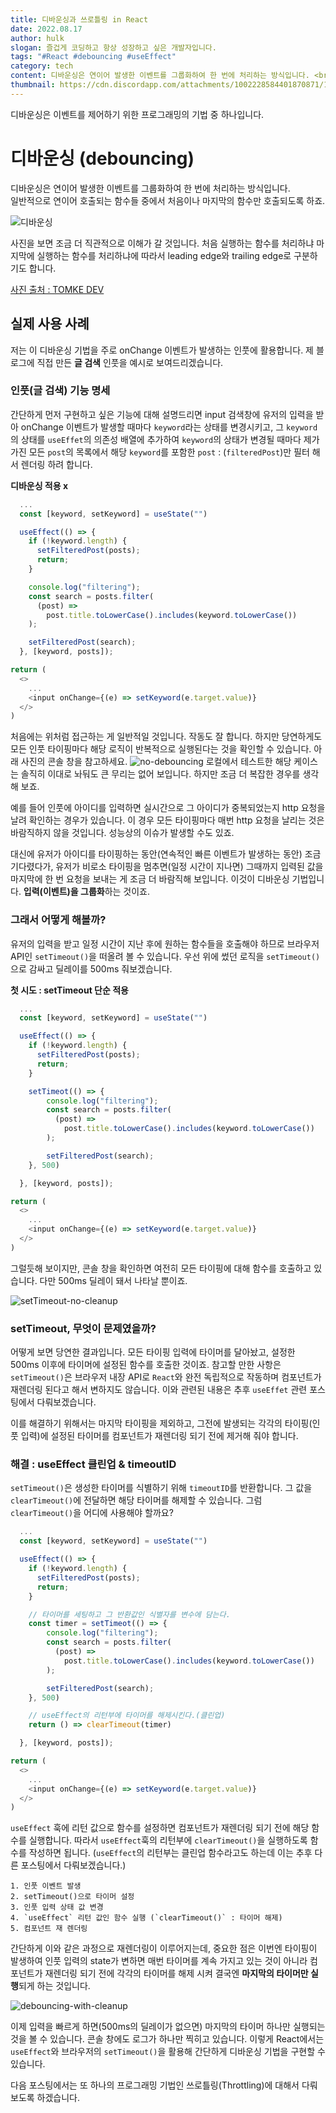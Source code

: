 ```yaml
---
title: 디바운싱과 쓰로틀링 in React
date: 2022.08.17
author: hulk
slogan: 즐겁게 코딩하고 항상 성장하고 싶은 개발자입니다.
tags: "#React #debouncing #useEffect"
category: tech
content: 디바운싱은 연이어 발생한 이벤트를 그룹화하여 한 번에 처리하는 방식입니다. <br />일반적으로 연이어 호출되는 함수들 중에서 처음이나 마지막의 함수만 호출되도록 하죠. 쓰로틀링
thumbnail: https://cdn.discordapp.com/attachments/1002228584401870871/1010104389148622918/Debouncing_in_React.png
---
```


디바운싱은 이벤트를 제어하기 위한 프로그래밍의 기법 중 하나입니다.

# 디바운싱 (debouncing)

디바운싱은 연이어 발생한 이벤트를 그룹화하여 한 번에 처리하는 방식입니다. <br />일반적으로 연이어 호출되는 함수들 중에서 처음이나 마지막의 함수만 호출되도록 하죠.

![디바운싱](https://cdn.discordapp.com/attachments/1002228584401870871/1010071566123532328/9d0d5d9c795ac923.png)

사진을 보면 조금 더 직관적으로 이해가 갈 것입니다. 처음 실행하는 함수를 처리하냐 마지막에 실행하는 함수를 처리하냐에 따라서 leading edge와 trailing edge로 구분하기도 합니다.

[사진 출처 : TOMKE DEV](https://tomekdev.com/posts/throttle-vs-debounce-on-real-examples)

## 실제 사용 사례

저는 이 디바운싱 기법을 주로 onChange 이벤트가 발생하는 인풋에 활용합니다.
제 블로그에 직접 만든 **글 검색** 인풋을 예시로 보여드리겠습니다.

### 인풋(글 검색) 기능 명세

간단하게 먼저 구현하고 싶은 기능에 대해 설명드리면 input 검색창에 유저의 입력을 받아 onChange 이벤트가 발생할 때마다 `keyword`라는 상태를 변경시키고, 그 `keyword`의 상태를 `useEffet`의 의존성 배열에 추가하여 `keyword`의 상태가 변경될 때마다 제가 가진 모든 `post`의 목록에서 해당 `keyword`를 포함한 `post` : (`filteredPost`)만 필터 해서 렌더링 하려 합니다.

**디바운싱 적용 x**

```js
  ...
  const [keyword, setKeyword] = useState("")

  useEffect(() => {
    if (!keyword.length) {
      setFilteredPost(posts);
      return;
    }

    console.log("filtering");
    const search = posts.filter(
      (post) =>
        post.title.toLowerCase().includes(keyword.toLowerCase())
    );

    setFilteredPost(search);
  }, [keyword, posts]);

return (
  <>
    ...
    <input onChange={(e) => setKeyword(e.target.value)}
  </>
)
```

처음에는 위처럼 접근하는 게 일반적일 것입니다. 작동도 잘 합니다. 하지만 당연하게도 모든 인풋 타이핑마다 해당 로직이 반복적으로 실행된다는 것을 확인할 수 있습니다. 아래 사진의 콘솔 창을 참고하세요.
![no-debouncing](https://cdn.discordapp.com/attachments/1002228584401870871/1010083532309278730/no-debouncing.gif)
로컬에서 테스트한 해당 케이스는 솔직히 이대로 놔둬도 큰 무리는 없어 보입니다. 하지만 조금 더 복잡한 경우를 생각해 보죠.

예를 들어 인풋에 아이디를 입력하면 실시간으로 그 아이디가 중복되었는지 http 요청을 날려 확인하는 경우가 있습니다. 이 경우 모든 타이핑마다 매번 http 요청을 날리는 것은 바람직하지 않을 것입니다. 성능상의 이슈가 발생할 수도 있죠.

대신에 유저가 아이디를 타이핑하는 동안(연속적인 빠른 이벤트가 발생하는 동안) 조금 기다렸다가, 유저가 비로소 타이핑을 멈추면(일정 시간이 지나면) 그때까지 입력된 값을 마지막에 한 번 요청을 보내는 게 조금 더 바람직해 보입니다. 이것이 디바운싱 기법입니다. **입력(이벤트)을 그룹화**하는 것이죠.

### 그래서 어떻게 해볼까?

유저의 입력을 받고 일정 시간이 지난 후에 원하는 함수들을 호출해야 하므로 브라우저 API인 `setTimeout()`을 떠올려 볼 수 있습니다. 우선 위에 썼던 로직을 `setTimeout()`으로 감싸고 딜레이를 500ms 줘보겠습니다.

**첫 시도 : setTimeout 단순 적용**

```js
  ...
  const [keyword, setKeyword] = useState("")

  useEffect(() => {
    if (!keyword.length) {
      setFilteredPost(posts);
      return;
    }

    setTimeot(() => {
        console.log("filtering");
        const search = posts.filter(
          (post) =>
            post.title.toLowerCase().includes(keyword.toLowerCase())
        );

        setFilteredPost(search);
    }, 500)

  }, [keyword, posts]);

return (
  <>
    ...
    <input onChange={(e) => setKeyword(e.target.value)}
  </>
)
```

그럴듯해 보이지만, 콘솔 창을 확인하면 여전히 모든 타이핑에 대해 함수를 호출하고 있습니다. 다만 500ms 딜레이 돼서 나타날 뿐이죠.

![setTimeout-no-cleanup](https://cdn.discordapp.com/attachments/1002228584401870871/1010090230575014069/just-settimeout.gif)

### setTimeout, 무엇이 문제였을까?

어떻게 보면 당연한 결과입니다. 모든 타이핑 입력에 타이머를 달아놨고, 설정한 500ms 이후에 타이머에 설정된 함수를 호출한 것이죠. 참고할 만한 사항은 `setTimeout()`은 브라우저 내장 API로 `React`와 완전 독립적으로 작동하며 컴포넌트가 재렌더링 된다고 해서 변하지도 않습니다.
이와 관련된 내용은 추후 `useEffet` 관련 포스팅에서 다뤄보겠습니다.

이를 해결하기 위해서는 마지막 타이핑을 제외하고, 그전에 발생되는 각각의 타이핑(인풋 입력)에 설정된 타이머를 컴포넌트가 재렌더링 되기 전에 제거해 줘야 합니다.

### 해결 : useEffect 클린업 & timeoutID

`setTimeout()`은 생성한 타이머를 식별하기 위해 `timeoutID`를 반환합니다. 그 값을 `clearTimeout()`에 전달하면 해당 타이머를 해제할 수 있습니다. 그럼 `clearTimeout()`을 어디에 사용해야 할까요?

```js
  ...
  const [keyword, setKeyword] = useState("")

  useEffect(() => {
    if (!keyword.length) {
      setFilteredPost(posts);
      return;
    }

    // 타이머를 세팅하고 그 반환값인 식별자를 변수에 담는다.
    const timer = setTimeot(() => {
        console.log("filtering");
        const search = posts.filter(
          (post) =>
            post.title.toLowerCase().includes(keyword.toLowerCase())
        );

        setFilteredPost(search);
    }, 500)

    // useEffect의 리턴부에 타이머를 해제시킨다.(클린업)
    return () => clearTimeout(timer)

  }, [keyword, posts]);

return (
  <>
    ...
    <input onChange={(e) => setKeyword(e.target.value)}
  </>
)
```

`useEffect` 훅에 리턴 값으로 함수를 설정하면 컴포넌트가 재렌더링 되기 전에 해당 함수를 실행합니다. 따라서 `useEffect`훅의 리턴부에 `clearTimeout()`을 실행하도록 함수를 작성하면 됩니다.
(`useEffect`의 리턴부는 클린업 함수라고도 하는데 이는 추후 다른 포스팅에서 다뤄보겠습니다.)

    1. 인풋 이벤트 발생
    2. setTimeout()으로 타이머 설정
    3. 인풋 입력 상태 값 변경
    4. `useEffect` 리턴 값인 함수 실행 (`clearTimeout()` : 타이머 해제)
    5. 컴포넌트 재 렌더링

간단하게 이와 같은 과정으로 재렌더링이 이루어지는데, 중요한 점은 이번엔 타이핑이 발생하여 인풋 입력의 state가 변하면 매번 타이머를 계속 가지고 있는 것이 아니라 컴포넌트가 재렌더링 되기 전에 각각의 타이머를 해제 시켜 결국엔 **마지막의 타이머만 실행**되게 하는 것입니다.

![debouncing-with-cleanup](https://cdn.discordapp.com/attachments/1002228584401870871/1010098949031481374/debouncing-cleanup.gif)

이제 입력을 빠르게 하면(500ms의 딜레이가 없으면) 마지막의 타이머 하나만 실행되는 것을 볼 수 있습니다. 콘솔 창에도 로그가 하나만 찍히고 있습니다.
이렇게 React에서는 `useEffect`와 브라우저의 `setTimeout()`을 활용해 간단하게 디바운싱 기법을 구현할 수 있습니다.

다음 포스팅에서는 또 하나의 프로그래밍 기법인 쓰로틀링(Throttling)에 대해서 다뤄보도록 하겠습니다.
